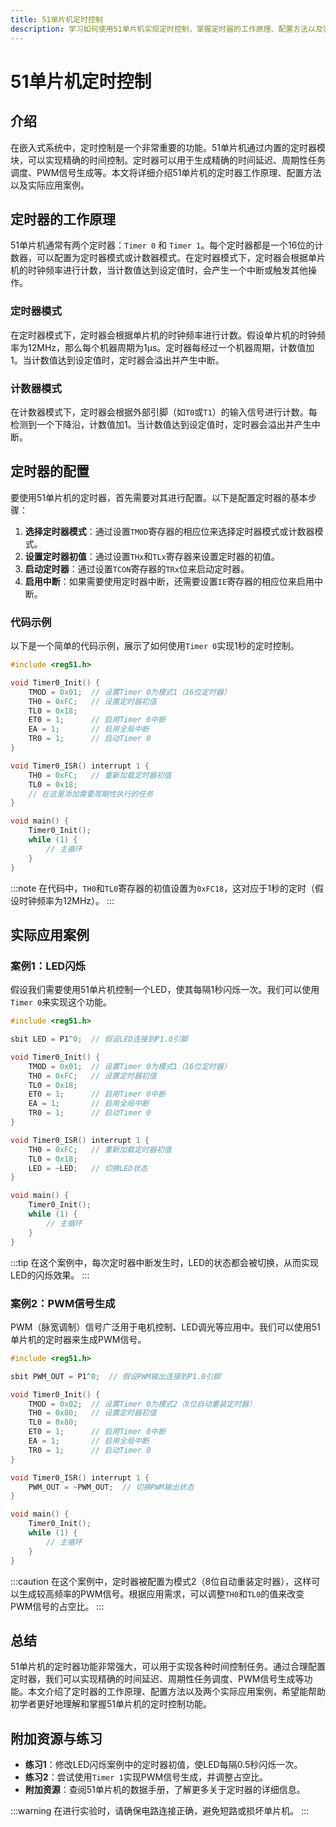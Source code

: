 ```yaml
---
title: 51单片机定时控制
description: 学习如何使用51单片机实现定时控制，掌握定时器的工作原理、配置方法以及实际应用案例。
---
```


# 51单片机定时控制

## 介绍

在嵌入式系统中，定时控制是一个非常重要的功能。51单片机通过内置的定时器模块，可以实现精确的时间控制。定时器可以用于生成精确的时间延迟、周期性任务调度、PWM信号生成等。本文将详细介绍51单片机的定时器工作原理、配置方法以及实际应用案例。

## 定时器的工作原理

51单片机通常有两个定时器：`Timer 0` 和 `Timer 1`。每个定时器都是一个16位的计数器，可以配置为定时器模式或计数器模式。在定时器模式下，定时器会根据单片机的时钟频率进行计数，当计数值达到设定值时，会产生一个中断或触发其他操作。

### 定时器模式

在定时器模式下，定时器会根据单片机的时钟频率进行计数。假设单片机的时钟频率为12MHz，那么每个机器周期为1μs。定时器每经过一个机器周期，计数值加1。当计数值达到设定值时，定时器会溢出并产生中断。

### 计数器模式

在计数器模式下，定时器会根据外部引脚（如`T0`或`T1`）的输入信号进行计数。每检测到一个下降沿，计数值加1。当计数值达到设定值时，定时器会溢出并产生中断。

## 定时器的配置

要使用51单片机的定时器，首先需要对其进行配置。以下是配置定时器的基本步骤：

1. **选择定时器模式**：通过设置`TMOD`寄存器的相应位来选择定时器模式或计数器模式。
2. **设置定时器初值**：通过设置`THx`和`TLx`寄存器来设置定时器的初值。
3. **启动定时器**：通过设置`TCON`寄存器的`TRx`位来启动定时器。
4. **启用中断**：如果需要使用定时器中断，还需要设置`IE`寄存器的相应位来启用中断。

### 代码示例

以下是一个简单的代码示例，展示了如何使用`Timer 0`实现1秒的定时控制。

```c
#include <reg51.h>

void Timer0_Init() {
    TMOD = 0x01;  // 设置Timer 0为模式1（16位定时器）
    TH0 = 0xFC;   // 设置定时器初值
    TL0 = 0x18;
    ET0 = 1;      // 启用Timer 0中断
    EA = 1;       // 启用全局中断
    TR0 = 1;      // 启动Timer 0
}

void Timer0_ISR() interrupt 1 {
    TH0 = 0xFC;   // 重新加载定时器初值
    TL0 = 0x18;
    // 在这里添加需要周期性执行的任务
}

void main() {
    Timer0_Init();
    while (1) {
        // 主循环
    }
}
```

:::note
在代码中，`TH0`和`TL0`寄存器的初值设置为`0xFC18`，这对应于1秒的定时（假设时钟频率为12MHz）。
:::

## 实际应用案例

### 案例1：LED闪烁

假设我们需要使用51单片机控制一个LED，使其每隔1秒闪烁一次。我们可以使用`Timer 0`来实现这个功能。

```c
#include <reg51.h>

sbit LED = P1^0;  // 假设LED连接到P1.0引脚

void Timer0_Init() {
    TMOD = 0x01;  // 设置Timer 0为模式1（16位定时器）
    TH0 = 0xFC;   // 设置定时器初值
    TL0 = 0x18;
    ET0 = 1;      // 启用Timer 0中断
    EA = 1;       // 启用全局中断
    TR0 = 1;      // 启动Timer 0
}

void Timer0_ISR() interrupt 1 {
    TH0 = 0xFC;   // 重新加载定时器初值
    TL0 = 0x18;
    LED = ~LED;   // 切换LED状态
}

void main() {
    Timer0_Init();
    while (1) {
        // 主循环
    }
}
```

:::tip
在这个案例中，每次定时器中断发生时，LED的状态都会被切换，从而实现LED的闪烁效果。
:::

### 案例2：PWM信号生成

PWM（脉宽调制）信号广泛用于电机控制、LED调光等应用中。我们可以使用51单片机的定时器来生成PWM信号。

```c
#include <reg51.h>

sbit PWM_OUT = P1^0;  // 假设PWM输出连接到P1.0引脚

void Timer0_Init() {
    TMOD = 0x02;  // 设置Timer 0为模式2（8位自动重装定时器）
    TH0 = 0x80;   // 设置定时器初值
    TL0 = 0x80;
    ET0 = 1;      // 启用Timer 0中断
    EA = 1;       // 启用全局中断
    TR0 = 1;      // 启动Timer 0
}

void Timer0_ISR() interrupt 1 {
    PWM_OUT = ~PWM_OUT;  // 切换PWM输出状态
}

void main() {
    Timer0_Init();
    while (1) {
        // 主循环
    }
}
```

:::caution
在这个案例中，定时器被配置为模式2（8位自动重装定时器），这样可以生成较高频率的PWM信号。根据应用需求，可以调整`TH0`和`TL0`的值来改变PWM信号的占空比。
:::

## 总结

51单片机的定时器功能非常强大，可以用于实现各种时间控制任务。通过合理配置定时器，我们可以实现精确的时间延迟、周期性任务调度、PWM信号生成等功能。本文介绍了定时器的工作原理、配置方法以及两个实际应用案例，希望能帮助初学者更好地理解和掌握51单片机的定时控制功能。

## 附加资源与练习

- **练习1**：修改LED闪烁案例中的定时器初值，使LED每隔0.5秒闪烁一次。
- **练习2**：尝试使用`Timer 1`实现PWM信号生成，并调整占空比。
- **附加资源**：查阅51单片机的数据手册，了解更多关于定时器的详细信息。

:::warning
在进行实验时，请确保电路连接正确，避免短路或损坏单片机。
:::